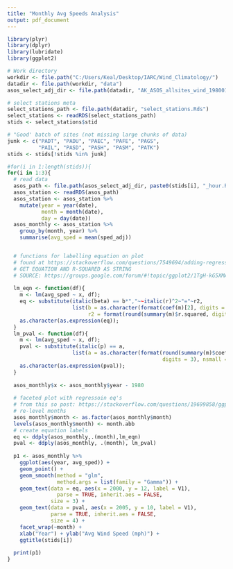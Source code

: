 ```yaml
---
title: "Monthly Avg Speeds Analysis"
output: pdf_document
---
```


```r
library(plyr)
library(dplyr)
library(lubridate)
library(ggplot2)

# Work directory
workdir <- file.path("C:/Users/Keal/Desktop/IARC/Wind_Climatology/")
datadir <- file.path(workdir, "data")
asos_select_adj_dir <- file.path(datadir, "AK_ASOS_allsites_wind_19800101_to_20150101_adj")

# select stations meta
select_stations_path <- file.path(datadir, "select_stations.Rds")
select_stations <- readRDS(select_stations_path)
stids <- select_stations$stid

# "Good' batch of sites (not missing large chunks of data)
junk <- c("PADT", "PADU", "PAEC", "PAFE", "PAGS", 
          "PAIL", "PASD", "PASH", "PASM", "PATK")
stids <- stids[!stids %in% junk]

#for(i in 1:length(stids)){
for(i in 1:3){
  # read data
  asos_path <- file.path(asos_select_adj_dir, paste0(stids[i], "_hour.Rds"))
  asos_station <- readRDS(asos_path)
  asos_station <- asos_station %>%
    mutate(year = year(date), 
           month = month(date),
           day = day(date)) 
  asos_monthly <- asos_station %>%
    group_by(month, year) %>%
    summarise(avg_sped = mean(sped_adj))


  # functions for labelling equation on plot 
  # found at https://stackoverflow.com/questions/7549694/adding-regression-line-equation-and-r2-on-graph
  # GET EQUATION AND R-SQUARED AS STRING
  # SOURCE: https://groups.google.com/forum/#!topic/ggplot2/1TgH-kG5XMA
  
  lm_eqn <- function(df){
    m <- lm(avg_sped ~ x, df);
    eq <- substitute(italic(beta) == b*","~~italic(r)^2~"="~r2, 
                     list(b = as.character(format(coef(m)[2], digits = 2)),
                          r2 = format(round(summary(m)$r.squared, digits = 2), nsmall = 2)))
    as.character(as.expression(eq));
  }
  lm_pval <- function(df){
    m <- lm(avg_sped ~ x, df);
    pval <- substitute(italic(p) == a, 
                     list(a = as.character(format(round(summary(m)$coefficients[2, 4], 
                                                  digits = 3), nsmall = 3))))
    as.character(as.expression(pval));
  }
  
  asos_monthly$x <- asos_monthly$year - 1980
  
  # faceted plot with regressoin eq's
  # from this so post: https://stackoverflow.com/questions/19699858/ggplot-adding-regression-line-equation-and-r2-with-facet
  # re-level months
  asos_monthly$month <- as.factor(asos_monthly$month)
  levels(asos_monthly$month) <- month.abb
  # create equation labels
  eq <- ddply(asos_monthly,.(month),lm_eqn)
  pval <- ddply(asos_monthly, .(month), lm_pval)
  
  p1 <- asos_monthly %>% 
    ggplot(aes(year, avg_sped)) + 
    geom_point() + 
    geom_smooth(method = "glm",
                method.args = list(family = "Gamma")) + 
    geom_text(data = eq, aes(x = 2000, y = 12, label = V1), 
                parse = TRUE, inherit.aes = FALSE,
              size = 3) +
    geom_text(data = pval, aes(x = 2005, y = 10, label = V1), 
              parse = TRUE, inherit.aes = FALSE,
              size = 4) +
    facet_wrap(~month) + 
    xlab("Year") + ylab("Avg Wind Speed (mph)") + 
    ggtitle(stids[i])
  
  print(p1)
}

```


